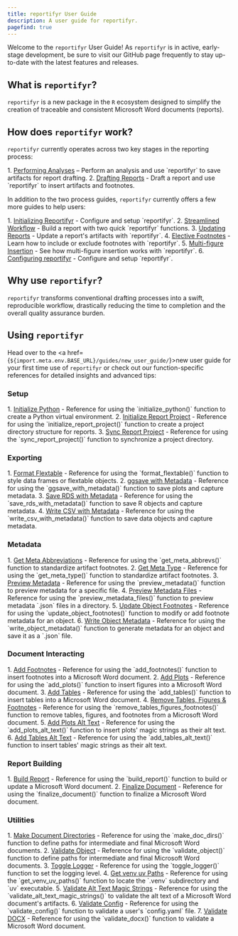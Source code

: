 ```yaml
---
title: reportifyr User Guide
description: A user guide for reportifyr.
pagefind: true
---
```



Welcome to the `reportifyr` User Guide! As `reportifyr` is in active, early-stage development, be 
sure to visit our GitHub page frequently to stay up-to-date with the latest features and releases.

## What is `reportifyr`? 

`reportifyr` is a new package in the `R` ecosystem designed to simplify the creation of traceable 
and consistent Microsoft Word documents (reports).

## How does `reportifyr` work?

`reportifyr` currently operates across two key stages in the reporting process: 

<Steps>
1. <a href={`${import.meta.env.BASE_URL}/guides/performing_analyses/`}>Performing Analyses</a> – Perform an analysis and use `reportifyr` to save artifacts for report drafting.
2. <a href={`${import.meta.env.BASE_URL}/guides/drafting_reports/`}>Drafting Reports</a> - Draft a report and use `reportifyr` to insert artifacts and footnotes.
</Steps>

In addition to the two process guides, `reportifyr` currently offers a few more 
guides to help users:

<Steps>
1. <a href={`${import.meta.env.BASE_URL}/guides/initializing_reportifyr/`}>Initializing Reportifyr</a> - Configure and setup `reportifyr`.
2. <a href={`${import.meta.env.BASE_URL}/guides/streamlined_workflow/`}>Streamlined Workflow</a> - Build a report with two quick `reportifyr` functions.
3. <a href={`${import.meta.env.BASE_URL}/guides/updating_reports/`}>Updating Reports</a> - Update a report's artifacts with `reportifyr`. 
4. <a href={`${import.meta.env.BASE_URL}/guides/elective_footnotes/`}>Elective Footnotes</a> - Learn how to include or exclude footnotes with `reportifyr`.
5. <a href={`${import.meta.env.BASE_URL}/guides/multi_figure_insertion/`}>Multi-figure Insertion</a> - See how multi-figure insertion works with `reportifyr`.
6. <a href={`${import.meta.env.BASE_URL}/guides/configuring_reportifyr/`}>Configuring reportifyr</a> - Configure and setup `reportifyr`.
</Steps>

## Why use `reportifyr`?

`reportifyr` transforms conventional drafting processes into a swift, reproducible 
workflow, drastically reducing the time to completion and the overall quality 
assurance burden.

## Using `reportifyr`

Head over to the <a href={`${import.meta.env.BASE_URL}/guides/new_user_guide/`}>new user guide</a>
for your first time use of `reportifyr` or check out our function-specific references for 
detailed insights and advanced tips:

### Setup

<Steps>
1. <a href={`${import.meta.env.BASE_URL}/reference/setup/initialize_python/`}>Initialize Python</a> - Reference for using the `initialize_python()` function to create a Python virtual environment.
2. <a href={`${import.meta.env.BASE_URL}/reference/setup/initialize_report_project/`}>Initialize Report Project</a> - Reference for using the `initialize_report_project()` function to create a project directory structure for reports.
3. <a href={`${import.meta.env.BASE_URL}/reference/setup/sync_report_project/`}>Sync Report Project</a> - Reference for using the `sync_report_project()` function to synchronize a project directory.
</Steps>

### Exporting

<Steps>
1. <a href={`${import.meta.env.BASE_URL}/reference/exporting/format_flextable/`}>Format Flextable</a> - Reference for using the `format_flextable()` function to style data frames or flextable objects.
2. <a href={`${import.meta.env.BASE_URL}/reference/exporting/ggsave_with_metadata/`}>ggsave with Metadata</a> - Reference for using the `ggsave_with_metadata()` function to save plots and capture metadata.
3. <a href={`${import.meta.env.BASE_URL}/reference/exporting/save_rds_with_metadata/`}>Save RDS with Metadata</a> - Reference for using the `save_rds_with_metadata()` function to save R objects and capture metadata.
4. <a href={`${import.meta.env.BASE_URL}/reference/exporting/write_csv_with_metadata/`}>Write CSV with Metadata</a> - Reference for using the `write_csv_with_metadata()` function to save data objects and capture metadata.
</Steps>

### Metadata

<Steps>
1. <a href={`${import.meta.env.BASE_URL}/reference/metadata/get_meta_abbrevs/`}>Get Meta Abbreviations</a> - Reference for using the `get_meta_abbrevs()` function to standardize artifact footnotes.
2. <a href={`${import.meta.env.BASE_URL}/reference/metadata/get_meta_type/`}>Get Meta Type</a> - Reference for using the `get_meta_type()` function to standardize artifact footnotes.
3. <a href={`${import.meta.env.BASE_URL}/reference/metadata/preview_metadata/`}>Preview Metadata</a> - Reference for using the `preview_metadata()` function to preview metadata for a specific file.
4. <a href={`${import.meta.env.BASE_URL}/reference/metadata/preview_metadata_files/`}>Preview Metadata Files</a> - Reference for using the `preview_metadata_files()` function to preview metadata `.json` files in a directory.
5. <a href={`${import.meta.env.BASE_URL}/reference/metadata/update_object_footnotes/`}>Update Object Footnotes</a> - Reference for using the `update_object_footnotes()` function to modify or add footnote metadata for an object.
6. <a href={`${import.meta.env.BASE_URL}/reference/metadata/write_object_metadata/`}>Write Object Metadata</a> - Reference for using the `write_object_metadata()` function to generate metadata for an object and save it as a `.json` file.
</Steps>

### Document Interacting

<Steps>
1. <a href={`${import.meta.env.BASE_URL}/reference/document_interacting/add_footnotes/`}>Add Footnotes</a> - Reference for using the `add_footnotes()` function to insert footnotes into a Microsoft Word document.
2. <a href={`${import.meta.env.BASE_URL}/reference/document_interacting/add_plots/`}>Add Plots</a> - Reference for using the `add_plots()` function to insert figures into a Microsoft Word document.
3. <a href={`${import.meta.env.BASE_URL}/reference/document_interacting/add_tables/`}>Add Tables</a> - Reference for using the `add_tables()` function to insert tables into a Microsoft Word document.
4. <a href={`${import.meta.env.BASE_URL}/reference/document_interacting/remove_tables_figures_footnotes/`}>Remove Tables, Figures & Footnotes</a> - Reference for using the `remove_tables_figures_footnotes()` function to remove tables, figures, and footnotes from a Microsoft Word document.
5. <a href={`${import.meta.env.BASE_URL}/reference/document_interacting/add_plots_alt_text/`}>Add Plots Alt Text</a> - Reference for using the `add_plots_alt_text()` function to insert plots' magic strings as their alt text.
6. <a href={`${import.meta.env.BASE_URL}/reference/document_interacting/add_tables_alt_text/`}>Add Tables Alt Text</a> - Reference for using the `add_tables_alt_text()` function to insert tables' magic strings as their alt text.
</Steps>

### Report Building

<Steps>
1. <a href={`${import.meta.env.BASE_URL}/reference/report_building/build_report/`}>Build Report</a> - Reference for using the `build_report()` function to build or update a Microsoft Word document.
2. <a href={`${import.meta.env.BASE_URL}/reference/report_building/finalize_document/`}>Finalize Document</a> - Reference for using the `finalize_document()` function to finalize a Microsoft Word document.
</Steps>

### Utilities

<Steps>
1. <a href={`${import.meta.env.BASE_URL}/reference/utilities/make_doc_dirs/`}>Make Document Directories</a> - Reference for using the `make_doc_dirs()` function to define paths for intermediate and final Microsoft Word documents.
2. <a href={`${import.meta.env.BASE_URL}/reference/utilities/validate_object/`}>Validate Object</a> - Reference for using the `validate_object()` function to define paths for intermediate and final Microsoft Word documents.
3. <a href={`${import.meta.env.BASE_URL}/reference/utilities/toggle_logger/`}>Toggle Logger</a> - Reference for using the `toggle_logger()` function to set the logging level.
4. <a href={`${import.meta.env.BASE_URL}/reference/utilities/get_venv_uv_paths/`}>Get venv uv Paths</a> - Reference for using the `get_venv_uv_paths()` function to locate the `.venv` subdirectory and `uv` executable. 
5. <a href={`${import.meta.env.BASE_URL}/reference/utilities/validate_alt_text_magic_strings/`}>Validate Alt Text Magic Strings</a> - Reference for using the `validate_alt_text_magic_strings()` to validate the alt text of a Microsoft Word document's artifacts.
6. <a href={`${import.meta.env.BASE_URL}/reference/utilities/validate_config/`}>Validate Config</a> - Reference for using the `validate_config()` function to validate a user's `config.yaml` file.
7. <a href={`${import.meta.env.BASE_URL}/reference/utilities/validate_docx/`}>Validate DOCX</a> - Reference for using the `validate_docx()` function to validate a Microsoft Word document.
</Steps>
